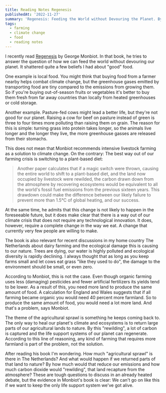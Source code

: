 ```yaml
---
title: Reading Notes Regenesis
publishedAt: '2022-11-27'
summary: 'Regenesis: Feeding the World without Devouring the Planet. By George Monbiot.'
tags:
  - farming
  - climate change
  - food
  - reading notes
---
```


I recently read [Regenesis](https://www.theguardian.com/books/2022/jun/05/regenesis-by-george-monbiot-review-hungry-for-real-change) by George Monbiot. In that book, he tries to answer the question of how we can feed the world without devouring our planet. It shattered quite a few beliefs I had about "good" food.

One example is local food. You might think that buying food from a farmer nearby helps combat climate change, but the greenhouse gases emitted by transporting food are tiny compared to the emissions from growing them. So if you're buying out-of-season fruits or vegetables it's better to buy them fresh from far away countries than locally from heated greenhouses or cold storage.

Another example. Pasture-fed cows might lead a better life, but they're not good for our planet. Raising a cow for beef on pasture instead of green is three to four times more polluting than raising them on grain. The reason for this is simple: turning grass into protein takes longer, so the animals live longer and the longer they live, the more greenhouse gasses are released from their stomachs.

This does not mean that Monbiot recommends intensive livestock farming as a solution to climate change. On the contrary: The best way out of our farming crisis is switching to a plant-based diet:

> Another paper calculates that if a magic switch were thrown, causing the entire world to shift to a plant-based diet, and the land now occupied by livestock were rewilded, the carbon drawn down from the atmosphere by recovering ecosystems would be equivalent to all the world's fossil fuel emissions from the previous sixteen years. This drawdown could make the difference between our likely failure to prevent more than 1.5°C of global heating, and our success.

At the same time, he admits that this change is not likely to happen in the foreseeable future, but it does make clear that there is a way out of our climate crisis that does not require any technological innovation. It does, however, require a complete change in the way we eat. A change that currently very few people are willing to make.

The book is also relevant for recent discussions in my home country The Netherlands about dairy farming and the ecological damage this is causing to our nature. Trees are dying, our water is highly polluted and ecological diversity is rapidly declining. I always thought that as long as you keep farms small and let cows eat grass "like they used to do", the damage to the environment should be small, or even zero.

According to Monbiot, this is not the case. Even though organic farming uses less (damaging) pesticides and fewer artificial fertilizers its yields tend to be lower. As a result of this, you need more land to produce the same amount of food. A calculation for England and Wales suggests that if all farming became organic you would need 40 percent more farmland. So to produce the same amount of food, you would need a lot more land. And that's a problem, says Monbiot.

The theme of the agricultural sprawl is something he keeps coming back to. The only way to heal our planet's climate and ecosystems is to return large parts of our agricultural lands to nature. By this "rewilding", a lot of carbon is captured and the life support systems of our planet can regenerate. According to this line of reasoning, any kind of farming that requires more farmland is part of the problem, not the solution.

After reading his book I'm wondering. How much "agricultural sprawl" is there in The Netherlands? And what would happen if we returned parts of that land to nature? By how much would that reduce our emissions and how much carbon dioxide would "rewilding", that land recapture from the atmosphere? These are tough questions to discuss in an already heated debate, but the evidence in Monbiot's book is clear: We can't go on like this if we want to keep the only life support system we've got alive.
